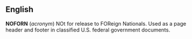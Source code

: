 ==English==

'''NOFORN''' (''acronym'') NOt for release to FOReign Nationals.  Used as a page header and footer in classified U.S. federal government documents.